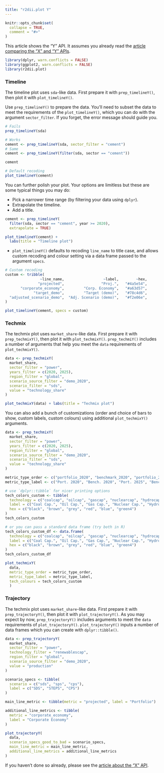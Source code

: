 ```yaml
---
title: "r2dii.plot Y"
---
```


```r
knitr::opts_chunk$set(
  collapse = TRUE,
  comment = "#>"
)
```

This article shows the "Y" API. It assumes you already read the [article
comparing the "X" and "Y"
APIs](https://2degreesinvesting.github.io/r2dii.plot/articles/articles/r2dii-plot-X-versus-Y.html).

```r
library(dplyr, warn.conflicts = FALSE)
library(ggplot2, warn.conflicts = FALSE)
library(r2dii.plot)
```

### Timeline

The timeline plot uses `sda`-like data. First prepare it with
`prep_timelineY()`, then plot it with `plot_timelineY()`.

Use `prep_timelineY()` to prepare the data. You'll need to subset the data to
meet the requirements of the `plot_timelineY()`, which you can do with the
argument `sector_filter`. If you forget, the error message should guide you.

```r
# Fails
prep_timelineY(sda)

# Works
cement <- prep_timelineY(sda, sector_filter = "cement")
# Same
cement <- prep_timelineY(filter(sda, sector == "cement"))

cement

# Default recoding
plot_timelineY(cement)
```

You can further polish your plot. Your options are limitless but these are
some typical things you may do:

* Pick a narrower time range (by filtering your data using `dplyr`).
* Extrapolate the timeline.
* Add a title. 

```r
cement <- prep_timelineY(
  filter(sda, sector == "cement", year >= 2020), 
  extrapolate = TRUE)

plot_timelineY(cement) + 
  labs(title = "Timeline plot")
```

* `plot_timelineY()` defaults to recoding `line_name` to title case, and allows
custom recoding and colour setting via a data frame passed to the argument 
`specs`.

```r

# Custom recoding
custom <- tribble(
                ~line_name,                  ~label,        ~hex,
               "projected",                 "Proj.",   "#4a5e54",
       "corporate_economy",         "Corp. Economy",   "#a63d57",
             "target_demo",         "Target (demo)",   "#78c4d6",
  "adjusted_scenario_demo",  "Adj. Scenario (demo)",   "#f2e06e",
)

plot_timelineY(cement, specs = custom)
```

### Techmix

The techmix plot uses `market_share`-like data. First prepare it with
`prep_techmixY()`, then plot it with `plot_techmixY()`. `prep_techmiY()` 
includes a number of arguments that help you meet the `data` requirements
of `plot_techmixY()`.

```r
data <- prep_techmixY(
  market_share,
  sector_filter = "power",
  years_filter = c(2020, 2025),
  region_filter = "global",
  scenario_source_filter = "demo_2020",
  scenario_filter = "sds",
  value = "technology_share"
)

plot_techmixY(data) + labs(title = "Techmix plot")
```


You can also add a bunch of customizations (order and choice of bars to show, 
custom labels, custom colours) using additional `plot_techmixY()` arguments. 

```r
data <- prep_techmixY(
  market_share,
  sector_filter = "power",
  years_filter = c(2020, 2025),
  region_filter = "global",
  scenario_source_filter = "demo_2020",
  scenario_filter = "sds",
  value = "technology_share"
)

metric_type_order <- c("portfolio_2020", "benchmark_2020", "portfolio_2025", "benchmark_2025", "scenario_2025")
metric_type_label <- c("Port. 2020", "Bench. 2020", "Port. 2025", "Bench. 2025", "Scen. 2025")

# use `dplyr::tibble` for nicer printing options
tech_colors_custom <- tibble(
  technology = c("coalcap", "oilcap", "gascap", "nuclearcap", "hydrocap", "renewablescap"),
  label = c("Coal Cap.", "Oil Cap.", "Gas Cap.", "Nuclear Cap.", "Hydro Cap.", "Renewables Cap."),
  hex = c("black", "brown", "grey", "red", "blue", "green4")
)
tech_colors_custom

# or you can pass a standard data frame (try both in R)
tech_colors_custom_df <- data.frame(
  technology = c("coalcap", "oilcap", "gascap", "nuclearcap", "hydrocap", "renewablescap"),
  label = c("Coal Cap.", "Oil Cap.", "Gas Cap.", "Nuclear Cap.", "Hydro Cap.", "Renewables Cap."),
  hex = c("black", "brown", "grey", "red", "blue", "green4")
)
tech_colors_custom_df

plot_techmixY(
  data, 
  metric_type_order = metric_type_order,
  metric_type_label = metric_type_label,
  tech_colours = tech_colors_custom
  )
```

### Trajectory

The techmix plot uses `market_share`-like data. First prepare it with
`prep_trajectoryY()`, then plot it with `plot_trajectoryY()`. As you may expect
by now, `prep_trajectoryY()` includes arguments to meet the `data` requirements 
of `plot_trajectoryY()`. `plot_trajectoryY()` inputs a number of data frames 
which you can create with `dplyr::tibble()`.

```r
data <- prep_trajectoryY(
  market_share,
  sector_filter = "power",
  technology_filter = "renewablescap",
  region_filter = "global",
  scenario_source_filter = "demo_2020",
  value = "production"
)

scenario_specs <- tibble(
  scenario = c("sds", "sps", "cps"),
  label = c("SDS", "STEPS", "CPS")
)

main_line_metric <- tibble(metric = "projected", label = "Portfolio")

additional_line_metrics <- tibble(
  metric = "corporate_economy",
  label = "Corporate Economy"
)

plot_trajectoryY(
  data,
  scenario_specs_good_to_bad = scenario_specs,
  main_line_metric = main_line_metric,
  additional_line_metrics = additional_line_metrics
)
```

If you haven't done so already, please see the [article about the "X"
API](https://2degreesinvesting.github.io/r2dii.plot/articles/articles/r2dii-plot-X.html).
